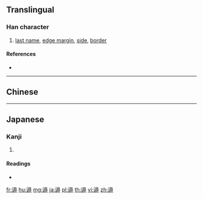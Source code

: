 {{character info/new}}
{{also|邊}}
==Translingual==

===Han character===
{{Han char|rn=162|rad=辵|as=13|sn=17|four=|canj=YHUR}}

# [[last name]], [[edge margin]], [[side]], [[border]]

====References====
* {{Han ref|kx=1267.111|dkj=39214|dj=1765.200|hdz=63892.110|uh=9089|ud=37001}}

----

==Chinese==
{{zh-see|邊|v}}

----

==Japanese==

===Kanji===
{{ja-kanji|grade=|rs=辵13}}

# {{defn|lang=ja|sort=辵13}}

====Readings====
* {{ja-readings|on=[[へん]] (hen)|kun=[[あたり]] (atari), [[べ]] (be)|nanori=}}

[[fr:邉]]
[[hu:邉]]
[[mg:邉]]
[[ja:邉]]
[[pl:邉]]
[[th:邉]]
[[vi:邉]]
[[zh:邉]]